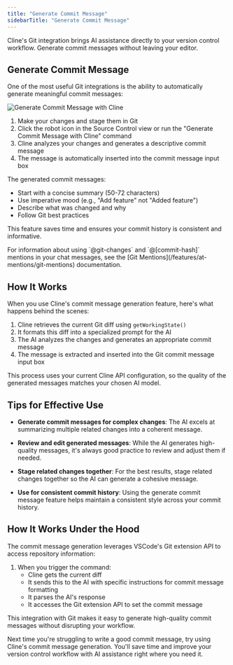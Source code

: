 ```yaml
---
title: "Generate Commit Message"
sidebarTitle: "Generate Commit Message"
---
```


Cline's Git integration brings AI assistance directly to your version control workflow. Generate commit messages without leaving your editor.

## Generate Commit Message

One of the most useful Git integrations is the ability to automatically generate meaningful commit messages:

<Frame>
	<img
		src="https://storage.googleapis.com/bluesaicoder_public_images/docs/assets/generate-commit-message-with-bluesaicoder.png"
		alt="Generate Commit Message with Cline"
	/>
</Frame>

1. Make your changes and stage them in Git
2. Click the robot icon in the Source Control view or run the "Generate Commit Message with Cline" command
3. Cline analyzes your changes and generates a descriptive commit message
4. The message is automatically inserted into the commit message input box

The generated commit messages:

-   Start with a concise summary (50-72 characters)
-   Use imperative mood (e.g., "Add feature" not "Added feature")
-   Describe what was changed and why
-   Follow Git best practices

This feature saves time and ensures your commit history is consistent and informative.

<Tip>
	For information about using `@git-changes` and `@[commit-hash]` mentions in your chat messages, see the [Git
	Mentions](/features/at-mentions/git-mentions) documentation.
</Tip>

## How It Works

When you use Cline's commit message generation feature, here's what happens behind the scenes:

1. Cline retrieves the current Git diff using `getWorkingState()`
2. It formats this diff into a specialized prompt for the AI
3. The AI analyzes the changes and generates an appropriate commit message
4. The message is extracted and inserted into the Git commit message input box

This process uses your current Cline API configuration, so the quality of the generated messages matches your chosen AI model.

## Tips for Effective Use

-   **Generate commit messages for complex changes**: The AI excels at summarizing multiple related changes into a coherent message.

-   **Review and edit generated messages**: While the AI generates high-quality messages, it's always good practice to review and adjust them if needed.

-   **Stage related changes together**: For the best results, stage related changes together so the AI can generate a cohesive message.

-   **Use for consistent commit history**: Using the generate commit message feature helps maintain a consistent style across your commit history.

## How It Works Under the Hood

The commit message generation leverages VSCode's Git extension API to access repository information:

1. When you trigger the command:
    - Cline gets the current diff
    - It sends this to the AI with specific instructions for commit message formatting
    - It parses the AI's response
    - It accesses the Git extension API to set the commit message

This integration with Git makes it easy to generate high-quality commit messages without disrupting your workflow.

Next time you're struggling to write a good commit message, try using Cline's commit message generation. You'll save time and improve your version control workflow with AI assistance right where you need it.
